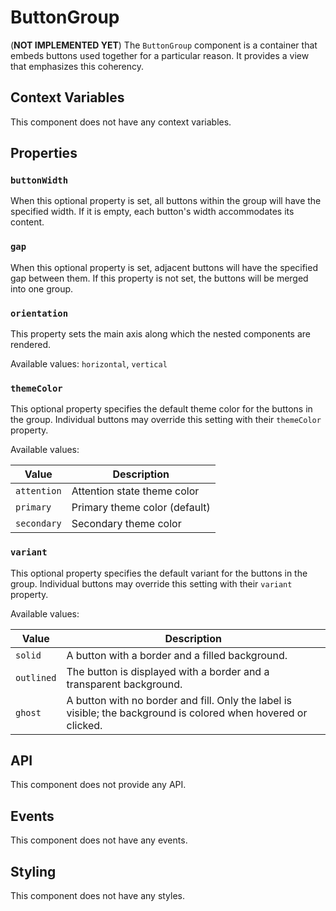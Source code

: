 # ButtonGroup

(**NOT IMPLEMENTED YET**) The `ButtonGroup` component is a container that embeds buttons used together for a particular reason. It provides a view that emphasizes this coherency.

## Context Variables

This component does not have any context variables.

## Properties

### `buttonWidth`

When this optional property is set, all buttons within the group will have the specified width. If it is empty, each button's width accommodates its content.

### `gap`

When this optional property is set, adjacent buttons will have the specified gap between them. If this property is not set, the buttons will be merged into one group.

### `orientation`

This property sets the main axis along which the nested components are rendered.

Available values: `horizontal`, `vertical`

### `themeColor`

This optional property specifies the default theme color for the buttons in the group. Individual buttons may override this setting with their `themeColor` property.

Available values:

| Value | Description |
| --- | --- |
| `attention` | Attention state theme color |
| `primary` | Primary theme color (default) |
| `secondary` | Secondary theme color |


### `variant`

This optional property specifies the default variant for the buttons in the group. Individual buttons may override this setting with their `variant` property.

Available values:

| Value | Description |
| --- | --- |
| `solid` | A button with a border and a filled background. |
| `outlined` | The button is displayed with a border and a transparent background. |
| `ghost` | A button with no border and fill. Only the label is visible; the background is colored when hovered or clicked. |


## API

This component does not provide any API.

## Events

This component does not have any events.

## Styling

This component does not have any styles.
